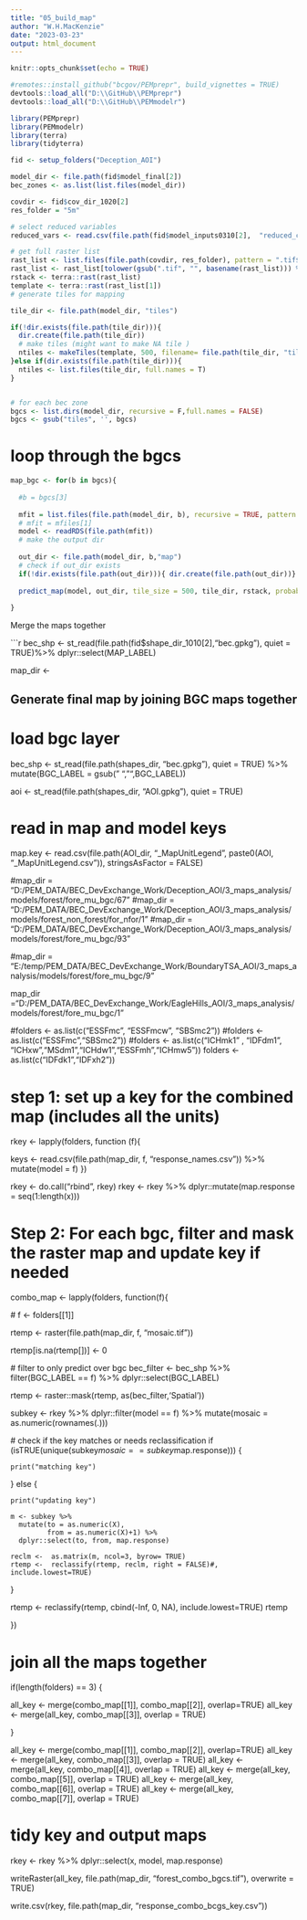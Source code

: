 ```yaml
---
title: "05_build_map"
author: "W.H.MacKenzie"
date: "2023-03-23"
output: html_document
---
```


```r
knitr::opts_chunk$set(echo = TRUE)

```

```r
#remotes::install_github("bcgov/PEMprepr", build_vignettes = TRUE)
devtools::load_all("D:\\GitHub\\PEMprepr")
devtools::load_all("D:\\GitHub\\PEMmodelr")

library(PEMprepr)
library(PEMmodelr)
library(terra)
library(tidyterra)

fid <- setup_folders("Deception_AOI")

```


```r

model_dir <- file.path(fid$model_final[2])
bec_zones <- as.list(list.files(model_dir))

covdir <- fid$cov_dir_1020[2]
res_folder = "5m"

# select reduced variables
reduced_vars <- read.csv(file.path(fid$model_inputs0310[2],  "reduced_covariate_list.csv")) %>% pull()

# get full raster list 
rast_list <- list.files(file.path(covdir, res_folder), pattern = ".tif$", full.names = TRUE)
rast_list <- rast_list[tolower(gsub(".tif", "", basename(rast_list))) %in% (reduced_vars)]
rstack <- terra::rast(rast_list)
template <- terra::rast(rast_list[1])
# generate tiles for mapping 

tile_dir <- file.path(model_dir, "tiles")

if(!dir.exists(file.path(tile_dir))){
  dir.create(file.path(tile_dir)) 
  # make tiles (might want to make NA tile )
  ntiles <- makeTiles(template, 500, filename= file.path(tile_dir, "tile_.tif"),  na.rm=FALSE, overwrite = TRUE)
}else if(dir.exists(file.path(tile_dir))){
  ntiles <- list.files(tile_dir, full.names = T)
}


# for each bec zone
bgcs <- list.dirs(model_dir, recursive = F,full.names = FALSE)
bgcs <- gsub("tiles", '', bgcs)

```

# loop through the bgcs 

```r

map_bgc <- for(b in bgcs){
  
  #b = bgcs[3]
  
  mfit = list.files(file.path(model_dir, b), recursive = TRUE, pattern = "final_model.rds$", full.names = T)
  # mfit = mfiles[1]
  model <- readRDS(file.path(mfit))
  # make the output dir
  
  out_dir <- file.path(model_dir, b,"map")
  # check if out_dir exists
  if(!dir.exists(file.path(out_dir))){ dir.create(file.path(out_dir))}
  
  predict_map(model, out_dir, tile_size = 500, tile_dir, rstack, probability = FALSE)
   
} 

```

Merge the maps together 

```r

bec_shp <- st_read(file.path(fid$shape_dir_1010[2],"bec.gpkg"), quiet = TRUE)%>%
  dplyr::select(MAP_LABEL)
  
map_dir <-


## Generate final map by joining BGC maps together

# load bgc layer

bec_shp <- st_read(file.path(shapes_dir, "bec.gpkg"), quiet = TRUE) %>%
  mutate(BGC_LABEL = gsub(" ","",BGC_LABEL))

aoi <- st_read(file.path(shapes_dir, "AOI.gpkg"), quiet = TRUE)

# read in map and model keys
map.key  <- read.csv(file.path(AOI_dir, "_MapUnitLegend", 
                               paste0(AOI, "_MapUnitLegend.csv")), 
                     stringsAsFactor = FALSE)


#map_dir = "D:/PEM_DATA/BEC_DevExchange_Work/Deception_AOI/3_maps_analysis/models/forest/fore_mu_bgc/67"
#map_dir = "D:/PEM_DATA/BEC_DevExchange_Work/Deception_AOI/3_maps_analysis/models/forest_non_forest/for_nfor/1"
#map_dir = "D:/PEM_DATA/BEC_DevExchange_Work/Deception_AOI/3_maps_analysis/models/forest/fore_mu_bgc/93"

#map_dir = "E:/temp/PEM_DATA/BEC_DevExchange_Work/BoundaryTSA_AOI/3_maps_analysis/models/forest/fore_mu_bgc/9"

map_dir ="D:/PEM_DATA/BEC_DevExchange_Work/EagleHills_AOI/3_maps_analysis/models/forest/fore_mu_bgc/1"


#folders <- as.list(c("ESSFmc", "ESSFmcw", "SBSmc2")) 
#folders <- as.list(c("ESSFmc","SBSmc2"))
#folders <- as.list(c("ICHmk1" , "IDFdm1", "ICHxw","MSdm1","ICHdw1","ESSFmh","ICHmw5"))
folders <- as.list(c("IDFdk1","IDFxh2"))

# step 1:  set up a key for the combined map (includes all the units)
rkey <- lapply(folders, function (f){
  
  keys <- read.csv(file.path(map_dir, f, "response_names.csv")) %>%
    mutate(model  = f)
})

rkey <- do.call("rbind", rkey)
rkey <- rkey %>% dplyr::mutate(map.response = seq(1:length(x)))


# Step 2: For each bgc, filter and mask the raster map and update key if needed

combo_map <- lapply(folders, function(f){
  
  # f <- folders[[1]]
  
  rtemp <- raster(file.path(map_dir, f, "mosaic.tif"))
  
  rtemp[is.na(rtemp[])] <- 0 
  
  # filter to only predict over bgc
  bec_filter <- bec_shp %>%
    filter(BGC_LABEL == f) %>%
    dplyr::select(BGC_LABEL) 
  
  rtemp <- raster::mask(rtemp, as(bec_filter,'Spatial'))
  
  subkey <- rkey %>% dplyr::filter(model == f) %>%
    mutate(mosaic = as.numeric(rownames(.)))
  
  # check if the key matches or needs reclassification 
  if (isTRUE(unique(subkey$mosaic == subkey$map.response))) {
    
    print("matching key")
    
  } else {
    
    print("updating key")
    
    m <- subkey %>%
      mutate(to = as.numeric(X), 
             from = as.numeric(X)+1) %>%
      dplyr::select(to, from, map.response) 
    
    reclm <-  as.matrix(m, ncol=3, byrow= TRUE)
    rtemp <-  reclassify(rtemp, reclm, right = FALSE)#, include.lowest=TRUE)
    
  }
  
  rtemp <- reclassify(rtemp, cbind(-Inf, 0, NA), include.lowest=TRUE)
  rtemp
  
})

# join all the maps together

if(length(folders) == 3) {
  
  all_key <- merge(combo_map[[1]], combo_map[[2]], overlap=TRUE)
  all_key <- merge(all_key, combo_map[[3]], overlap = TRUE)
  
} 

all_key <- merge(combo_map[[1]], combo_map[[2]], overlap=TRUE)
all_key <- merge(all_key, combo_map[[3]], overlap = TRUE)
all_key <- merge(all_key, combo_map[[4]], overlap = TRUE)
all_key <- merge(all_key, combo_map[[5]], overlap = TRUE)
all_key <- merge(all_key, combo_map[[6]], overlap = TRUE)
all_key <- merge(all_key, combo_map[[7]], overlap = TRUE)

# tidy key and output maps
rkey <- rkey %>% dplyr::select(x, model, map.response)

writeRaster(all_key, file.path(map_dir, "forest_combo_bgcs.tif"), overwrite = TRUE)

write.csv(rkey, file.path(map_dir, "response_combo_bcgs_key.csv"))



